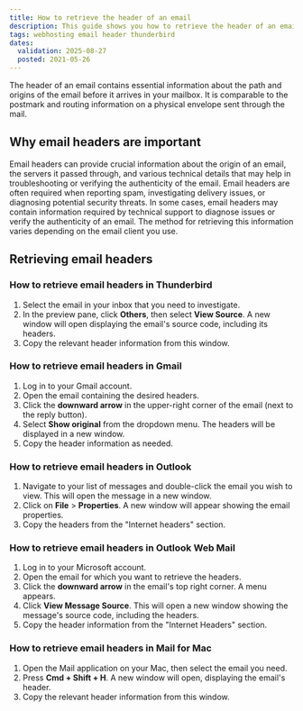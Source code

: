 ```yaml
---
title: How to retrieve the header of an email
description: This guide shows you how to retrieve the header of an email on Scaleway Web Hosting using different email clients like Thunderbird, Gmail, Outlook, and Mail for Mac.
tags: webhosting email header thunderbird
dates:
  validation: 2025-08-27
  posted: 2021-05-26
---
```



<WebhostingOnline />

The header of an email contains essential information about the path and origins of the email before it arrives in your mailbox. It is comparable to the postmark and routing information on a physical envelope sent through the mail.

## Why email headers are important

Email headers can provide crucial information about the origin of an email, the servers it passed through, and various technical details that may help in troubleshooting or verifying the authenticity of the email.
Email headers are often required when reporting spam, investigating delivery issues, or diagnosing potential security threats. In some cases, email headers may contain information required by technical support to diagnose issues or verify the authenticity of an email. The method for retrieving this information varies depending on the email client you use.

## Retrieving email headers

### How to retrieve email headers in Thunderbird

1. Select the email in your inbox that you need to investigate.
2. In the preview pane, click **Others**, then select **View Source**. A new window will open displaying the email's source code, including its headers.
3. Copy the relevant header information from this window.

### How to retrieve email headers in Gmail

1. Log in to your Gmail account.
2. Open the email containing the desired headers.
3. Click the **downward arrow** in the upper-right corner of the email (next to the reply button).
4. Select **Show original** from the dropdown menu. The headers will be displayed in a new window.
5. Copy the header information as needed.

### How to retrieve email headers in Outlook

1. Navigate to your list of messages and double-click the email you wish to view. This will open the message in a new window.
2. Click on **File** > **Properties**. A new window will appear showing the email properties.
3. Copy the headers from the "Internet headers" section.

### How to retrieve email headers in Outlook Web Mail

1. Log in to your Microsoft account.
2. Open the email for which you want to retrieve the headers.
3. Click the **downward arrow** in the email's top right corner. A menu appears.
4. Click **View Message Source**. This will open a new window showing the message's source code, including the headers.
5. Copy the header information from the "Internet Headers" section.

### How to retrieve email headers in Mail for Mac

1. Open the Mail application on your Mac, then select the email you need.
2. Press **Cmd + Shift + H**. A new window will open, displaying the email's header.
3. Copy the relevant header information from this window.